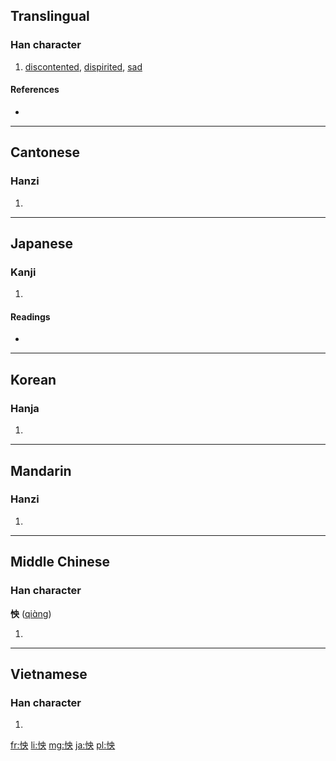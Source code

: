 ==Translingual==

===Han character===
{{Han char|rn=61|rad=心|as=05|sn=8|four=9503<sub>0</sub>|canj=心中月大 (PLBK)}}

# [[discontented]], [[dispirited]], [[sad]]

====References====
* {{Han ref|kx=0380.030|dkj=10434|dj=0708.040|hdz=42285.050|uh=600F|ud=24591|bh=A9C2|bd=43458}}

----

==Cantonese==

===Hanzi===
{{yue-hanzi|jyut=|y=yeung2, yeung3}}

# {{defn|lang=yue|sort=心05}}

----

==Japanese==

===Kanji===
{{ja-kanji|grade=|rs=心05}}

# {{defn|lang=ja|sort=心05}}

====Readings====
* {{ja-readings|on=[[よう]] (yō)|kun=[[うらむ]] (uramu)}}

----

==Korean==

===Hanja===
{{ko-hanja|hangeul=[[앙]]|eumhun=|rv=ang|mr=ang|y=ang}}

# {{defn|lang=ko|sort=心05}}

----

==Mandarin==

===Hanzi===
{{cmn-hanzi|pin=[[yàng]] ([[yang4]])|wg=yang<sup>4</sup>}}

# {{defn|lang=cmn|sort=心05}}

----

==Middle Chinese==

===Han character===
'''怏''' ([[qiɑ̀ng]])<!--note: the vowel ɑ̀ is an IPA symbol and is different from a-->

# {{defn|Middle Chinese|sort=心05}}

----

==Vietnamese==

===Han character===
{{vi-hantu|[[ưởng]], [[ửng]], [[ương]]|rs=心05}}

# {{defn|lang=vi|sort=心05}}

[[fr:怏]]
[[li:怏]]
[[mg:怏]]
[[ja:怏]]
[[pl:怏]]